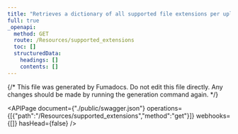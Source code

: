 ```yaml
---
title: "Retrieves a dictionary of all supported file extensions per uploadtype"
full: true
_openapi:
  method: GET
  route: /Resources/supported_extensions
  toc: []
  structuredData:
    headings: []
    contents: []
---
```


{/* This file was generated by Fumadocs.
Do not edit this file directly. Any changes should be made by running the generation command again. */}

<APIPage document={"./public/swagger.json"} operations={[{"path":"/Resources/supported_extensions","method":"get"}]} webhooks={[]} hasHead={false} />